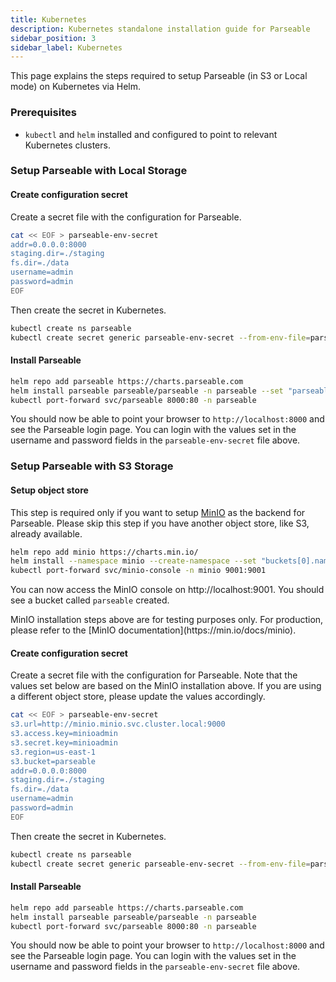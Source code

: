```yaml
---
title: Kubernetes
description: Kubernetes standalone installation guide for Parseable
sidebar_position: 3
sidebar_label: Kubernetes
---
```


This page explains the steps required to setup Parseable (in S3 or Local mode) on Kubernetes via Helm.

### Prerequisites
- `kubectl` and `helm` installed and configured to point to relevant Kubernetes clusters.

### Setup Parseable with Local Storage
#### Create configuration secret

Create a secret file with the configuration for Parseable.

```bash
cat << EOF > parseable-env-secret
addr=0.0.0.0:8000
staging.dir=./staging
fs.dir=./data
username=admin
password=admin
EOF
```

Then create the secret in Kubernetes.

```bash
kubectl create ns parseable
kubectl create secret generic parseable-env-secret --from-env-file=parseable-env-secret -n parseable
```

#### Install Parseable

```bash
helm repo add parseable https://charts.parseable.com
helm install parseable parseable/parseable -n parseable --set "parseable.local=true"
kubectl port-forward svc/parseable 8000:80 -n parseable
```

You should now be able to point your browser to `http://localhost:8000` and see the Parseable login page. You can login with the values set in the username and password fields in the `parseable-env-secret` file above.

### Setup Parseable with S3 Storage
#### Setup object store
This step is required only if you want to setup [MinIO](https://min.io/) as the backend for Parseable. Please skip this step if you have another object store, like S3, already available.

```bash
helm repo add minio https://charts.min.io/
helm install --namespace minio --create-namespace --set "buckets[0].name=parseable,buckets[0].policy=none,buckets[0].purge=false,rootUser=minioadmin,rootPassword=minioadmin,replicas=1,persistence.enabled=false,resources.requests.memory=128Mi,mode=standalone" minio minio/minio
kubectl port-forward svc/minio-console -n minio 9001:9001
```
You can now access the MinIO console on http://localhost:9001. You should see a bucket called `parseable` created.


<Callout type="info">
MinIO installation steps above are for testing purposes only. For production, please refer to the [MinIO documentation](https://min.io/docs/minio).
</Callout>

#### Create configuration secret
Create a secret file with the configuration for Parseable. Note that the values set below are based on the MinIO installation above. If you are using a different object store, please update the values accordingly.

```bash
cat << EOF > parseable-env-secret
s3.url=http://minio.minio.svc.cluster.local:9000
s3.access.key=minioadmin
s3.secret.key=minioadmin
s3.region=us-east-1
s3.bucket=parseable
addr=0.0.0.0:8000
staging.dir=./staging
fs.dir=./data
username=admin
password=admin
EOF
```

Then create the secret in Kubernetes.

```bash
kubectl create ns parseable
kubectl create secret generic parseable-env-secret --from-env-file=parseable-env-secret -n parseable
```

#### Install Parseable

```bash
helm repo add parseable https://charts.parseable.com
helm install parseable parseable/parseable -n parseable
kubectl port-forward svc/parseable 8000:80 -n parseable
```

You should now be able to point your browser to `http://localhost:8000` and see the Parseable login page. You can login with the values set in the username and password fields in the `parseable-env-secret` file above.



